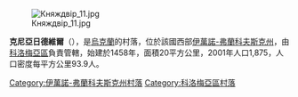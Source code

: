 [[Image:Княждвір_11.jpg|right]]

{{coord|48|33|29|N|24|54|46|E|scale:30000|display=title}}

'''克尼亞日德維爾'''（{{lang-uk|Княждвір}}），是[[烏克蘭|烏克蘭]]的村落，位於該國西部[[伊萬諾-弗蘭科夫斯克州|伊萬諾-弗蘭科夫斯克州]]，由[[科洛梅亞區|科洛梅亞區]]負責管轄，始建於1458年，面積20平方公里，2001年人口1,875，人口密度每平方公里93.9人。

{{DEFAULTSORT:Княждвір}}
[[Category:伊萬諾-弗蘭科夫斯克州村落|Category:伊萬諾-弗蘭科夫斯克州村落]]
[[Category:科洛梅亞區村落|Category:科洛梅亞區村落]]


{{IvanoFrankivsk-geo-stub}}